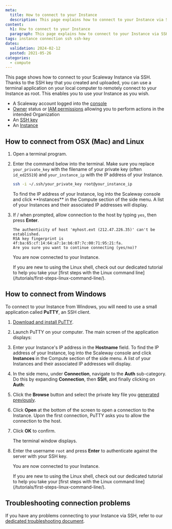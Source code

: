 ```yaml
---
meta:
  title: How to connect to your Instance
  description: This page explains how to connect to your Instance via SSH
content:
  h1: How to connect to your Instance
  paragraph: This page explains how to connect to your Instance via SSH
tags: instance connection ssh ssh-key
dates:
  validation: 2024-02-12
  posted: 2021-05-26
categories:
  - compute
---
```


This page shows how to connect to your Scaleway Instance via SSH. Thanks to the SSH key that you created and uploaded, you can use a terminal application on your local computer to remotely connect to your Instance as root. This enables you to use your Instance as you wish.

<Macro id="requirements" />

- A Scaleway account logged into the [console](https://console.scaleway.com)
- [Owner](/identity-and-access-management/iam/concepts/#owner) status or [IAM permissions](/identity-and-access-management/iam/concepts/#permission) allowing you to perform actions in the intended Organization
- An [SSH key](/identity-and-access-management/organizations-and-projects/how-to/create-ssh-key/)
- An [Instance](/compute/instances/how-to/create-an-instance)

## How to connect from OSX (Mac) and Linux

1. Open a terminal program.
2. Enter the command below into the terminal. Make sure you replace `your_private_key` with the filename of your private key (often `id_ed25519`) and `your_instance_ip` with the IP address of your Instance.
    ```sh
    ssh -i ~/.ssh/your_private_key root@your_instance_ip
    ```

    <Message type="tip">
    To find the IP address of your Instance, log into the Scaleway console and
    click **Instances** in the Compute section of the side menu. A list of your
    Instances and their associated IP addresses will display.

    </Message>
3. If / when prompted, allow connection to the host by typing `yes`, then press **Enter**.
    ```
    The authenticity of host 'myhost.ext (212.47.226.35)' can't be established.
    RSA key fingerprint is 4f:ba:65:cf:14:64:a7:1e:b6:07:7c:00:71:95:21:fa.
    Are you sure you want to continue connecting (yes/no)?
    ```

    You are now connected to your Instance.

    <Message type="tip">
    If you are new to using the Linux shell, check out our dedicated tutorial to help you take your [first steps with the Linux command line](/tutorials/first-steps-linux-command-line/).
    </Message>

## How to connect from Windows

To connect to your Instance from Windows, you will need to use a small application called **PuTTY**, an SSH client.

1. [Download and install PuTTY](https://www.chiark.greenend.org.uk/~sgtatham/putty/latest.html).
2. Launch PuTTY on your computer. The main screen of the application displays:
    <Lightbox src="scaleway-putty-main.webp" alt="" />
3. Enter your Instance's IP address in the **Hostname** field.
    <Message type="tip">
      To find the IP address of your Instance, log into the Scaleway console and
      click **Instances** in the Compute section of the side menu. A list of your
      Instances and their associated IP addresses will display.
    </Message>
4. In the side menu, under **Connection**, navigate to the **Auth** sub-category. Do this by expanding **Connection**, then **SSH**, and finally clicking on **Auth**:
    <Lightbox src="scaleway-putty-ssh.webp" alt="" />
5. Click the **Browse** button and select the private key file you [generated previously](/identity-and-access-management/organizations-and-projects/how-to/create-ssh-key/).
6. Click **Open** at the bottom of the screen to open a connection to the Instance. Upon the first connection, PuTTY asks you to allow the connection to the host.
7. Click **OK** to confirm.
    <Lightbox src="scaleway-putty-security.webp" alt="" />

    The terminal window displays.
8. Enter the username `root` and press **Enter** to authenticate against the server with your SSH key.
    <Lightbox src="scaleway-putty-logged.webp" alt="" />

    You are now connected to your Instance.

    <Message type="tip">
    If you are new to using the Linux shell, check out our dedicated tutorial to help you take your [first steps with the Linux command line](/tutorials/first-steps-linux-command-line/).
    </Message>

## Troubleshooting connection problems

If you have any problems connecting to your Instance via SSH, refer to our [dedicated troubleshooting document](/compute/instances/troubleshooting/cant-connect-ssh/).



